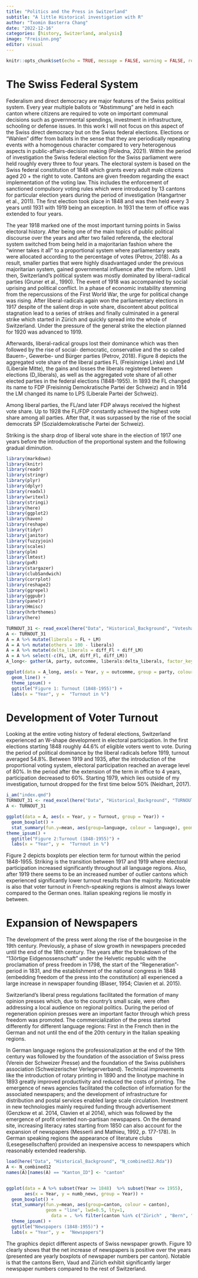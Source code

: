 ```yaml
---
title: "Politics and the Press in Switzerland"
subtitle: "A little Historical investigation with R"
author: "Txomin Basterra Chang"
date: "2022-12-16"
categories: [history, Switzerland, analysis]
image: "Freisinn.png"
editor: visual
---
```


```r
knitr::opts_chunk$set(echo = TRUE, message = FALSE, warning = FALSE, results = TRUE)
```

# **The Swiss Federal System**

Federalism and direct democracy are major features of the Swiss political system. Every year multiple ballots or "Abstimmung" are held in each canton where citizens are required to vote on important communal decisions such as governmental spendings, investment in infrastructure, schooling or defense issues. In this work I will not focus on this aspect of the Swiss direct democracy but on the Swiss federal elections. Elections or "Wahlen" differ from ballots in the sense that they are periodically repeating events with a homogenous character compared to very heterogenous aspects in public-affairs-decision making (Poledna, 2021). Within the period of investigation the Swiss federal election for the Swiss parliament were held roughly every three to four years. The electoral system is based on the Swiss federal constitution of 1848 which grants every adult male citizens aged 20 + the right to vote. Cantons are given freedom regarding the exact implementation of the voting law. This includes the enforcement of sanctioned compulsory voting rules which were introduced by 13 cantons for particular election years during the period of investigation (Hangartner et al., 2011). The first election took place in 1848 and was then held every 3 years until 1931 with 1919 being an exception. In 1931 the term of office was extended to four years.

The year 1918 marked one of the most important turning points in Swiss electoral history. After being one of the main topics of public political discourse over the years and after two failed referenda, the electoral system switched from being held in a majoritarian fashion where the "winner takes it all" to a proportional system where parliamentary seats were allocated according to the percentage of votes (Petrov, 2018). As a result, smaller parties that were highly disadvantaged under the previous majoritarian system, gained governmental influence after the reform. Until then, Switzerland's political system was mostly dominated by liberal-radical parties (Gruner et al., 1990). The event of 1918 was accompanied by social uprising and political conflict. In a phase of economic instability stemming from the repercussions of the First World War, the urge for political change was rising. After liberal-radicals again won the parliamentary elections in 1917 despite of the salient drop in vote share, discontent about political stagnation lead to a series of strikes and finally culminated in a general strike which started in Zürich and quickly spread into the whole of Switzerland. Under the pressure of the general strike the election planned for 1920 was advanced to 1919.

Afterwards, liberal-radical groups lost their dominance which was then followed by the rise of social- democratic, conservative and the so called Bauern-, Gewerbe- und Bürger parties (Petrov, 2018). Figure 8 depicts the aggregated vote share of the liberal parties FL (Freisinnige Linke) and LM (Liberale Mitte), the gains and losses the liberals registered between elections (D_liberals), as well as the aggregated vote share of all other elected parties in the federal elections (1848-1955). In 1893 the FL changed its name to FDP (Freisinnig Demokratische Partei der Schweiz) and in 1914 the LM changed its name to LPS (Liberale Partei der Schweiz).

Among liberal parties, the FL/and later FDP always received the highest vote share. Up to 1928 the FL/FDP constantly achieved the highest vote share among all parties. After that, it was surpassed by the rise of the social democrats SP (Sozialdemokratische Partei der Schweiz).

Striking is the sharp drop of liberal vote share in the election of 1917 one years before the introduction of the proportional system and the following gradual diminution.

```r
library(markdown)
library(knitr)
library(readr)
library(stringr)
library(plyr)
library(dplyr)
library(readxl)
library(writexl)
library(stringi)
library(here)
library(ggplot2)
library(haven)
library(reshape)
library(tidyr)
library(janitor)
library(fuzzyjoin)
library(scales)
library(plm)
library(lmtest)
library(pxR)
library(stargazer)
library(clubSandwich)
library(corrplot)
library(reshape2)
library(ggrepel)    
library(ggpubr)
library(panelr)
library(Hmisc)
library(hrbrthemes)
library(here)
```

```r

TURNOUT_31 <- read_excel(here("Data", "Historical_Background", "Voteshare_liberals.xlsx"))
A <- TURNOUT_31
A = A %>% mutate(liberals = FL + LM)
A = A %>% mutate(others = 100 - liberals)
A = A %>% mutate(delta_liberals = diff_Fl + diff_LM)
A = A %>% select(-c(FL, LM, diff_Fl, diff_LM))
A_long<- gather(A, party, outcomme, liberals:delta_liberals, factor_key=TRUE)

ggplot(data = A_long, aes(x = Year, y = outcomme, group = party, colour = party)) +
  geom_line() +
  theme_ipsum() + 
  ggtitle("Figure 1: Turnout (1848-1955)") +
  labs(x = "Year", y =  "Turnout in %") 

```

# **Development of Voter Turnout**

Looking at the entire voting history of federal elections, Switzerland experienced an W-shape development in electoral participation. In the first elections starting 1848 roughly 44.6% of eligible voters went to vote. During the period of political dominance by the liberal radicals before 1919, turnout averaged 54.8%. Between 1919 and 1935, after the introduction of the proportional voting system, electoral participation reached an average level of 80%. In the period after the extension of the term in office to 4 years, participation decreased to 60%. Starting 1979, which lies outside of my investigation, turnout dropped for the first time below 50% (Neidhart, 2017).

```r
i_am("index.qmd")
TURNOUT_31 <- read_excel(here("Data", "Historical_Background", "TURNOUT.xlsx"))
A <- TURNOUT_31

ggplot(data = A, aes(x = Year, y = Turnout, group = Year)) +
  geom_boxplot() +  
  stat_summary(fun.y=mean, aes(group=language, colour = language), geom = "line", lwd=0.5, lty=1) +
theme_ipsum() + 
  ggtitle("Figure 2:Turnout (1848-1955)") +
  labs(x = "Year", y =  "Turnout in %") 

```

Figure 2 depicts boxplots per election term for turnout within the period 1848-1955. Striking is the transition between 1917 and 1919 where electoral participation increased significantly throughout all language regions. Also, after 1919 there seems to be an increased number of outlier cantons which experienced significantly lower turnout results than the majority. Noticeable is also that voter turnout in French-speaking regions is almost always lower compared to the German ones. Italian speaking regions lie mostly in between.

# **Expansion of Newspapers**

The development of the press went along the rise of the bourgeoise in the 19th century. Previously, a phase of slow growth in newspapers preceded until the end of the 18th century. The years after the breakdown of the "13örtige Eidgenossenschaft" under the Helvetic republic with the proclamation of press freedom in 1798, the start of the "Regeneration"- period in 1831, and the establishment of the national congress in 1848 (embedding freedom of the press into the constitution) all experienced a large increase in newspaper founding (Blaser, 1954; Clavien et al. 2015).

Switzerland's liberal press regulations facilitated the formation of many opinion presses which, due to the country's small scale, were often addressing a local audience on regional politics. During the period of regeneration opinion presses were an important factor through which press freedom was promoted. The commercialization of the press started differently for different language regions: First in the French then in the German and not until the end of the 20th century in the Italian speaking regions.

In German language regions the professionalization at the end of the 19th century was followed by the foundation of the association of Swiss press (Verein der Schweizer Presse) and the foundation of the Swiss publishers association (Schweizerischer Verlegerverband). Technical improvements like the introduction of rotary printing in 1890 and the linotype machine in 1893 greatly improved productivity and reduced the costs of printing. The emergence of news agencies facilitated the collection of information for the associated newspapers; and the development of infrastructure for distribution and postal services enabled large scale circulation. Investment in new technologies mainly required funding through advertisement (Genzkow et al. 2014, Clavien et al 2014), which was followed by the emergence of profit oriented non-partisan newspapers. On the demand site, increasing literacy rates starting from 1850 can also account for the expansion of newspapers (Messerli and Mathieu, 1992, p. 177-178). In German speaking regions the appearance of literature clubs (Lesegesellschaften) provided an inexpensive access to newspapers which reasonably extended readership.

```r
load(here("Data", "Historical_Background", "N_combined12.Rda"))
A <- N_combined12
names(A)[names(A) == "Kanton_ID"] <- "canton"


ggplot(data = A %>% subset(Year >= 1848)  %>% subset(Year <= 1955), 
       aes(x = Year, y = numb_news, group = Year)) +
  geom_boxplot() +
  stat_summary(fun.y=mean, aes(group=canton, colour = canton), 
               geom = "line", lwd=0.5, lty=1, 
                 data = . %>% filter(canton %in% c("Zürich" , "Bern", "Vaud"))) +
  theme_ipsum() + 
  ggtitle("Newspapers (1848-1955)") +
  labs(x = "Year", y =  "Newspapers") 
```

The graphics depict different aspects of Swiss newspaper growth. Figure 10 clearly shows that the net increase of newspapers is positive over the years (presented are yearly boxplots of newspaper numbers per canton). Notable is that the cantons Bern, Vaud and Zürich exhibit significantly larger newspaper numbers compared to the rest of Switzerland.
